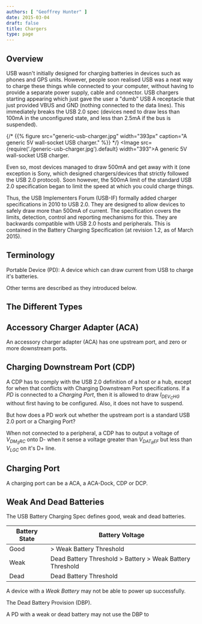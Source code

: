```yaml
---
authors: [ "Geoffrey Hunter" ]
date: 2015-03-04
draft: false
title: Chargers
type: page
---
```


## Overview

USB wasn't initially designed for charging batteries in devices such as phones and GPS units. However, people soon realised USB was a neat way to charge these things while connected to your computer, without having to provide a separate power supply, cable and connector. USB chargers starting appearing which just gave the user a "dumb" USB A receptacle that just provided VBUS and GND (nothing connected to the data lines). This immediately breaks the USB 2.0 spec (devices need to draw less than 100mA in the unconfigured state, and less than 2.5mA if the bus is suspended).

{/* {{% figure src="generic-usb-charger.jpg" width="393px" caption="A generic 5V wall-socket USB charger."  %}} */}
<Image src={require('./generic-usb-charger.jpg').default} width="393">A generic 5V wall-socket USB charger.</Image>

Even so, most devices managed to draw 500mA and get away with it (one exception is Sony, which designed chargers/devices that strictly followed the USB 2.0 protocol). Soon however, the 500mA limit of the standard USB 2.0 specification began to limit the speed at which you could charge things.

Thus, the USB Implementers Forum (USB-IF) formally added charger specifications in 2010 to USB 2.0. They are designed to allow devices to safely draw more than 500mA of current. The specification covers the limits, detection, control and reporting mechanisms for this. They are backwards compatible with USB 2.0 hosts and peripherals. This is contained in the Battery Charging Specification (at revision 1.2, as of March 2015).

## Terminology

Portable Device (PD): A device which can draw current from USB to charge it's batteries.

Other terms are described as they introduced below.

## The Different Types

## Accessory Charger Adapter (ACA)

An accessory charger adapter (ACA) has one upstream port, and zero or more downstream ports.

## Charging Downstream Port (CDP)

A CDP has to comply with the USB 2.0 definition of a host or a hub, except for when that conflicts with Charging Downstream Port specifications. If a _PD_ is connected to a _Charging Port_, then it is allowed to draw $I_{DEV_CHG}$ without first having to be configured. Also, it does not have to suspend.

But how does a PD work out whether the upstream port is a standard USB 2.0 port or a Charging Port?

When not connected to a peripheral, a CDP has to output a voltage of $V_{DM_SRC}$ onto D- when it sense a voltage greater than $V_{DAT_REF}$ but less than $V_{LGC}$ on it's D+ line.

## Charging Port

A charging port can be a ACA, a ACA-Dock, CDP or DCP.

## Weak And Dead Batteries

The USB Battery Charging Spec defines good, weak and dead batteries.

<table>
    <thead>
        <tr>
            <th>Battery State</th>
            <th>Battery Voltage</th>
        </tr>
    </thead>
<tbody >
<tr >
<td>Good</td>
<td >> Weak Battery Threshold</td>
</tr>
<tr>
<td>Weak</td>
<td>Dead Battery Threshold > Battery > Weak Battery Threshold</td>
</tr>
<tr>
<td>Dead</td>
<td>Dead Battery Threshold</td>
</tr>
</tbody>
</table>

A device with a _Weak Battery_ may not be able to power up successfully.

The Dead Battery Provision (DBP).

A PD with a weak or dead battery may not use the DBP to
